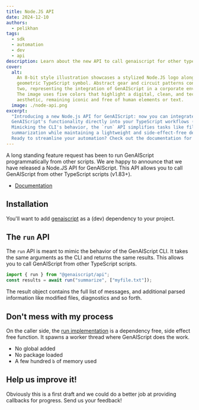 ```yaml
---
title: Node.JS API
date: 2024-12-10
authors:
  - pelikhan
tags:
  - sdk
  - automation
  - dev
  - api
description: Learn about the new API to call genaiscript for other typescript scripts.
cover:
  alt:
    An 8-bit style illustration showcases a stylized Node.JS logo alongside a
    geometric TypeScript symbol. Abstract gear and circuit patterns connect the
    two, representing the integration of GenAIScript in a corporate environment.
    The image uses five colors that highlight a digital, clean, and tech-focused
    aesthetic, remaining iconic and free of human elements or text.
  image: ./node-api.png
excerpt:
  "Introducing a new Node.js API for GenAIScript: now you can integrate
  GenAIScript's functionality directly into your TypeScript workflows (v1.83+).
  Mimicking the CLI's behavior, the `run` API simplifies tasks like file
  summarization while maintaining a lightweight and side-effect-free design.
  Ready to streamline your automation? Check out the documentation for details."
---
```




<BlogNarration />

A long standing feature request has been to run GenAIScript programmatically from other scripts. We are happy to announce that we have released a Node.JS API for GenAIScript. This API allows you to call GenAIScript from other TypeScript scripts (v1.83+).

- [Documentation](https://microsoft.github.io/genaiscript/reference/api/)

## Installation

You'll want to add [genaiscript](https://www.npmjs.com/package/genaiscript) as a (dev) dependency to your project.

<PackageManagers pkg="@genaiscript/api" />

## The `run` API

The `run` API is meant to mimic the behavior of the GenAIScript CLI. It takes the same arguments as the CLI and returns the same results. This allows you to call GenAIScript from other TypeScript scripts.

```js
import { run } from "@genaiscript/api";
const results = await run("summarize", ["myfile.txt"]);
```

The result object contains the full list of messages, and additional parsed information like modified files, diagnostics and so forth.

## Don't mess with my process

On the caller side, the [run implementation](https://github.com/microsoft/genaiscript/blob/main/packages/cli/src/api.ts) is a dependency free, side effect free function. It spawns a worker thread where GenAIScript does the work.

- No global added
- No package loaded
- A few hundred `b` of memory used

## Help us improve it!

Obviously this is a first draft and we could do a better job at providing callbacks for progress. Send us your feedback!
